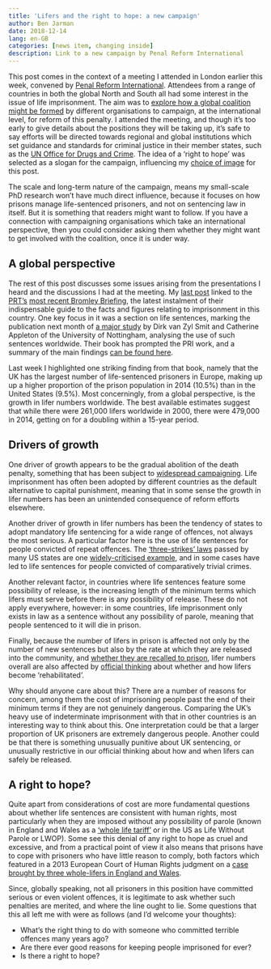 ```yaml
---
title: 'Lifers and the right to hope: a new campaign'
author: Ben Jarman
date: 2018-12-14
lang: en-GB
categories: [news item, changing inside]
description: Link to a new campaign by Penal Reform International
---
```


This post comes in the context of a meeting I attended in London earlier this week, convened by [Penal Reform International](http://www.penalreform.org). Attendees from a range of countries in both the global North and South all had some interest in the issue of life imprisonment. The aim was to [explore how a global coalition might be formed](https://www.penalreform.org/news/pri-co-hosts-international-civil-society-strategy-forum/) by different organisations to campaign, at the international level, for reform of this penalty. I attended the meeting, and though it's too early to give details about the positions they will be taking up, it's safe to say efforts will be directed towards regional and global institutions which set guidance and standards for criminal justice in their member states, such as the [UN Office for Drugs and Crime](https://www.unodc.org/). The idea of a 'right to hope' was selected as a slogan for the campaign, influencing my [choice of image](https://changinginside.co.uk/?p=355) for this post.

The scale and long-term nature of the campaign, means my small-scale PhD research won't have much direct influence, because it focuses on how prisons manage life-sentenced prisoners, and not on sentencing law in itself. But it is something that readers might want to follow. If you have a connection with campaigning organisations which take an international perspective, then you could consider asking them whether they might want to get involved with the coalition, once it is under way.

## A global perspective

The rest of this post discusses some issues arising from the presentations I heard and the discussions I had at the meeting. My [last post](https://changinginside.co.uk/links/life-sentences-long-view/) linked to the [PRT's](http://www.prisonreformtrust.org.uk) [most recent Bromley Briefing](http://www.prisonreformtrust.org.uk/PressPolicy/News/vw/1/ItemID/601), the latest instalment of their indispensable guide to the facts and figures relating to imprisonment in this country. One key focus in it was a section on life sentences, marking the publication next month of [a major study](http://www.hup.harvard.edu/catalog.php?isbn=9780674980662) by Dirk van Zyl Smit and Catherine Appleton of the University of Nottingham, analysing the use of such sentences worldwide. Their book has prompted the PRI work, and a summary of the main findings [can be found here](https://www.penalreform.org/resource/life-imprisonment-a-policy-briefing/).

Last week I highlighted one striking finding from that book, namely that the UK has the largest number of life-sentenced prisoners in Europe, making up up a higher proportion of the prison population in 2014 (10.5%) than in the United States (9.5%). Most concerningly, from a global perspective, is the growth in lifer numbers worldwide. The best available estimates suggest that while there were 261,000 lifers worldwide in 2000, there were 479,000 in 2014, getting on for a doubling within a 15-year period.

## Drivers of growth

One driver of growth appears to be the gradual abolition of the death penalty, something that has been subject to [widespread campaigning](https://en.wikipedia.org/wiki/World_Coalition_Against_the_Death_Penalty). Life imprisonment has often been adopted by different countries as the default alternative to capital punishment, meaning that in some sense the growth in lifer numbers has been an unintended consequence of reform efforts elsewhere.

Another driver of growth in lifer numbers has been the tendency of states to adopt mandatory life sentencing for a wide range of offences, not always the most serious. A particular factor here is the use of life sentences for people convicted of repeat offences. The ['three-strikes' laws](https://en.wikipedia.org/wiki/Three-strikes_law) passed by many US states are one [widely-criticised example](https://www.rollingstone.com/politics/politics-news/cruel-and-unusual-punishment-the-shame-of-three-strikes-laws-92042/), and in some cases have led to life sentences for people convicted of comparatively trivial crimes.

Another relevant factor, in countries where life sentences feature some possibility of release, is the increasing length of the minimum terms which lifers must serve before there is any possibility of release. These do not apply everywhere, however: in some countries, life imprisonment only exists in law as a sentence without any possibility of parole, meaning that people sentenced to it will die in prison.

Finally, because the number of lifers in prison is affected not only by the number of new sentences but also by the rate at which they are released into the community, and [whether they are recalled to prison](https://changinginside.co.uk/what-is-a-life-sentence/), lifer numbers overall are also affected by [official thinking](https://changinginside.co.uk/offender-management-rehabilitation/) about whether and how lifers become 'rehabilitated'.

Why should anyone care about this? There are a number of reasons for concern, among them the cost of imprisoning people past the end of their minimum terms if they are not genuinely dangerous. Comparing the UK's heavy use of indeterminate imprisonment with that in other countries is an interesting way to think about this. One interpretation could be that a larger proportion of UK prisoners are extremely dangerous people. Another could be that there is something unusually punitive about UK sentencing, or unusually restrictive in our official thinking about how and when lifers can safely be released.

## A right to hope?

Quite apart from considerations of cost are more fundamental questions about whether life sentences are consistent with human rights, most particularly when they are imposed without any possibility of parole (known in England and Wales as a ['whole life tariff'](https://changinginside.co.uk/what-is-a-life-sentence/) or in the US as Life Without Parole or LWOP). Some see this denial of any right to hope as cruel and excessive, and from a practical point of view it also means that prisons have to cope with prisoners who have little reason to comply, both factors which featured in a 2013 European Court of Human Rights judgment on a [case brought by three whole-lifers in England and Wales](https://www.bbc.co.uk/news/uk-23230419).

Since, globally speaking, not all prisoners in this position have committed serious or even violent offences, it is legitimate to ask whether such penalties are merited, and where the line ought to lie. Some questions that this all left me with were as follows (and I'd welcome your thoughts):

-   What's the right thing to do with someone who committed terrible offences many years ago?
-   Are there ever good reasons for keeping people imprisoned for ever?
-   Is there a right to hope?

